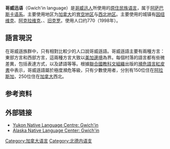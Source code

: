 {{Infobox Language
| name        = 哥威迅語
| nativename  = {{Unicode|Gwich'in}}
| states      = {{CAN}}<br>{{USA}}
| region      = [[西北地区_(加拿大)|西北地区]]<br>[[育空地区|育空地区]]<br>[[阿拉斯加|阿拉斯加]]
| speakers    = 加拿大 370 (2011年)<br>美國 300 (2007年)
| iso1        = 
| iso2        = gwi
| iso3        = gwi
| familycolor = Dené-Yeniseian
| fam1        = [[德內－葉尼塞語門|德內－葉尼塞語門]] (建議中)
| fam2        = [[納－德內語系|納－德內語系]]
| fam3        =  [[阿薩巴斯卡－埃雅克語族|阿薩巴斯卡－埃雅克語族]]
| fam4        = [[德内语支|德内语支]]
| fam5        = [[北德内语支|北支]]
| fam6        = 中阿拉斯加－育空语组
| fam7        = Kutchin-Han 语组
| script      = [[拉丁字母|拉丁字母]]（北阿薩巴斯卡字母變體）
| nation      = {{flag|Northwest Territories}}</ul><ref>[http://www.nwtlanguagescommissioner.ca/pdf/Official_Languages_Map.pdf Official Languages of the Northwest Territories] {{webarchive|url=https://web.archive.org/web/20131206035354/http://www.nwtlanguagescommissioner.ca/pdf/Official_Languages_Map.pdf |date=2013-12-06 }} (map)</ref><br>{{flag|Alaska}}<ref>https://www.npr.org/sections/thetwo-way/2014/04/21/305688602/alaska-oks-bill-making-native-languages-official</ref>
}}
'''哥威迅语'''（Gwich'in language）是[[哥威迅人|哥威迅人]]所使用的[[第一民族|原住民族]][[语言|语言]]，属于[[阿萨巴斯卡语系|阿萨巴斯卡语系]]。主要使用地区为[[加拿大|加拿大]]的[[育空地区|育空地区]]与[[西北地区_(加拿大)|西北地区]]。主要使用的城镇有[[因纽维克|因纽维克]]、[[阿克拉维克|阿克拉维克]]、{{le|麦克弗森堡|Fort McPherson, Northwest Territories}}、[[旧克罗|旧克罗]]。使用人口约770（1998年）。

==語言現況==
在哥威遜族群中，只有相對比較少的人口說哥威遜語。哥威遜語主要有兩種方言：東部方言和西部方言，這兩種方言大致以[[美加邊境|美加邊境]]為界。每個村落的語言都有些微差異，包括表達方式，以及諺語等等。根據[[聯合國教科文組織|聯合國教科文組織]]出版的[[瀕危語言紅皮書|瀕危語言紅皮書]]中表示，哥威遜語屬於極度瀕危等級，只有少數使用者，分別有150位住在[[阿拉斯加|阿拉斯加]]，250位住在[[加拿大|加拿大]]西北。

== 参考资料 ==
{{reflist}}

==外部链接==
{{Incubator|gwi}}
*[https://web.archive.org/web/20070501154420/http://www.ynlc.ca/languages/gw/gw.html Yukon Native Language Centre: Gwich'in]
*[https://web.archive.org/web/20100203114106/http://www.uaf.edu/anlc/langs/ga.html Alaska Native Language Center: Gwich'in]

[[Category:加拿大语言|Category:加拿大语言]]
[[Category:北德内语支|Category:北德内语支]]